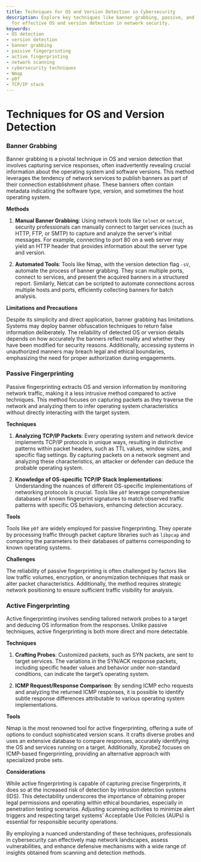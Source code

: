 ```yaml
---
title: Techniques for OS and Version Detection in Cybersecurity
description: Explore key techniques like banner grabbing, passive, and active fingerprinting
  for effective OS and version detection in network security.
keywords:
- OS detection
- version detection
- banner grabbing
- passive fingerprinting
- active fingerprinting
- network scanning
- cybersecurity techniques
- Nmap
- p0f
- TCP/IP stack
---
```


# Techniques for OS and Version Detection

### Banner Grabbing

Banner grabbing is a pivotal technique in OS and version detection that involves capturing service responses, often inadvertently revealing crucial information about the operating system and software versions. This method leverages the tendency of network services to publish banners as part of their connection establishment phase. These banners often contain metadata indicating the software type, version, and sometimes the host operating system.

**Methods**
  
1. **Manual Banner Grabbing**: 
   Using network tools like `telnet` or `netcat`, security professionals can manually connect to target services (such as HTTP, FTP, or SMTP) to capture and analyze the server's initial messages. For example, connecting to port 80 on a web server may yield an HTTP header that provides information about the server type and version.

2. **Automated Tools**: 
   Tools like Nmap, with the version detection flag `-sV`, automate the process of banner grabbing. They scan multiple ports, connect to services, and present the acquired banners in a structured report. Similarly, Netcat can be scripted to automate connections across multiple hosts and ports, efficiently collecting banners for batch analysis.

**Limitations and Precautions**

Despite its simplicity and direct application, banner grabbing has limitations. Systems may deploy banner obfuscation techniques to return false information deliberately. The reliability of detected OS or version details depends on how accurately the banners reflect reality and whether they have been modified for security reasons. Additionally, accessing systems in unauthorized manners may breach legal and ethical boundaries, emphasizing the need for proper authorization during engagements.

### Passive Fingerprinting

Passive fingerprinting extracts OS and version information by monitoring network traffic, making it a less intrusive method compared to active techniques. This method focuses on capturing packets as they traverse the network and analyzing them to infer operating system characteristics without directly interacting with the target system.

**Techniques**

1. **Analyzing TCP/IP Packets**: 
   Every operating system and network device implements TCP/IP protocols in unique ways, resulting in distinctive patterns within packet headers, such as TTL values, window sizes, and specific flag settings. By capturing packets on a network segment and analyzing these characteristics, an attacker or defender can deduce the probable operating system.

2. **Knowledge of OS-specific TCP/IP Stack Implementations**: 
   Understanding the nuances of different OS-specific implementations of networking protocols is crucial. Tools like `p0f` leverage comprehensive databases of known fingerprint signatures to match observed traffic patterns with specific OS behaviors, enhancing detection accuracy.

**Tools**

Tools like `p0f` are widely employed for passive fingerprinting. They operate by processing traffic through packet capture libraries such as `libpcap` and comparing the parameters to their databases of patterns corresponding to known operating systems.

**Challenges**

The reliability of passive fingerprinting is often challenged by factors like low traffic volumes, encryption, or anonymization techniques that mask or alter packet characteristics. Additionally, the method requires strategic network positioning to ensure sufficient traffic visibility for analysis.

### Active Fingerprinting

Active fingerprinting involves sending tailored network probes to a target and deducing OS information from the responses. Unlike passive techniques, active fingerprinting is both more direct and more detectable.

**Techniques**

1. **Crafting Probes**: 
   Customized packets, such as SYN packets, are sent to target services. The variations in the SYN/ACK response packets, including specific header values and behavior under non-standard conditions, can indicate the target’s operating system. 

2. **ICMP Request/Response Comparison**: 
   By sending ICMP echo requests and analyzing the returned ICMP responses, it is possible to identify subtle response differences attributable to various operating system implementations.

**Tools**

Nmap is the most renowned tool for active fingerprinting, offering a suite of options to conduct sophisticated version scans. It crafts diverse probes and uses an extensive database to compare responses, accurately identifying the OS and services running on a target. Additionally, Xprobe2 focuses on ICMP-based fingerprinting, providing an alternative approach with specialized probe sets.

**Considerations**

While active fingerprinting is capable of capturing precise fingerprints, it does so at the increased risk of detection by intrusion detection systems (IDS). This detectability underscores the importance of obtaining proper legal permissions and operating within ethical boundaries, especially in penetration testing scenarios. Adjusting scanning activities to minimize alert triggers and respecting target systems’ Acceptable Use Policies (AUPs) is essential for responsible security operations.

By employing a nuanced understanding of these techniques, professionals in cybersecurity can effectively map network landscapes, assess vulnerabilities, and enhance defensive mechanisms with a wide range of insights obtained from scanning and detection methods.